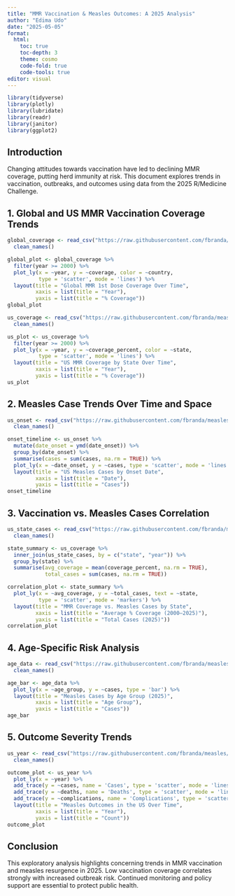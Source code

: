 ```yaml
---
title: "MMR Vaccination & Measles Outcomes: A 2025 Analysis"
author: "Edima Udo"
date: "2025-05-05"
format:
  html:
    toc: true
    toc-depth: 3
    theme: cosmo
    code-fold: true
    code-tools: true
editor: visual
---
```


```r
library(tidyverse)
library(plotly)
library(lubridate)
library(readr)
library(janitor)
library(ggplot2)
```

## Introduction

Changing attitudes towards vaccination have led to declining MMR coverage, putting herd immunity at risk. This document explores trends in vaccination, outbreaks, and outcomes using data from the 2025 R/Medicine Challenge.

## 1. Global and US MMR Vaccination Coverage Trends

```r
global_coverage <- read_csv("https://raw.githubusercontent.com/fbranda/measles/main/Measles_vaccination_coverage_Global.csv") %>%
  clean_names()
```

```r
global_plot <- global_coverage %>%
  filter(year >= 2000) %>%
  plot_ly(x = ~year, y = ~coverage, color = ~country,
          type = 'scatter', mode = 'lines') %>%
  layout(title = "Global MMR 1st Dose Coverage Over Time",
         xaxis = list(title = "Year"),
         yaxis = list(title = "% Coverage"))
global_plot
```

```r
us_coverage <- read_csv("https://raw.githubusercontent.com/fbranda/measles/main/USA/data/all/measles-USA-by-mmr-coverage.csv") %>%
  clean_names()
```

```r
us_plot <- us_coverage %>%
  filter(year >= 2000) %>%
  plot_ly(x = ~year, y = ~coverage_percent, color = ~state,
          type = 'scatter', mode = 'lines') %>%
  layout(title = "US MMR Coverage by State Over Time",
         xaxis = list(title = "Year"),
         yaxis = list(title = "% Coverage"))
us_plot
```

## 2. Measles Case Trends Over Time and Space

```r
us_onset <- read_csv("https://raw.githubusercontent.com/fbranda/measles/main/USA/data/all/measles-USA-by-onset-date.csv") %>%
  clean_names()
```

```r
onset_timeline <- us_onset %>%
  mutate(date_onset = ymd(date_onset)) %>%
  group_by(date_onset) %>%
  summarise(cases = sum(cases, na.rm = TRUE)) %>%
  plot_ly(x = ~date_onset, y = ~cases, type = 'scatter', mode = 'lines') %>%
  layout(title = "US Measles Cases by Onset Date",
         xaxis = list(title = "Date"),
         yaxis = list(title = "Cases"))
onset_timeline
```

## 3. Vaccination vs. Measles Cases Correlation

```r
us_state_cases <- read_csv("https://raw.githubusercontent.com/fbranda/measles/main/USA/data/2025/measles-USA-by-state-timeline.csv") %>%
  clean_names()
```

```r
state_summary <- us_coverage %>%
  inner_join(us_state_cases, by = c("state", "year")) %>%
  group_by(state) %>%
  summarise(avg_coverage = mean(coverage_percent, na.rm = TRUE),
            total_cases = sum(cases, na.rm = TRUE))
```

```r
correlation_plot <- state_summary %>%
  plot_ly(x = ~avg_coverage, y = ~total_cases, text = ~state,
          type = 'scatter', mode = 'markers') %>%
  layout(title = "MMR Coverage vs. Measles Cases by State",
         xaxis = list(title = "Average % Coverage (2000–2025)"),
         yaxis = list(title = "Total Cases (2025)"))
correlation_plot
```

## 4. Age-Specific Risk Analysis

```r
age_data <- read_csv("https://raw.githubusercontent.com/fbranda/measles/main/USA/data/2025/measles-USA-by-age.csv") %>%
  clean_names()
```

```r
age_bar <- age_data %>%
  plot_ly(x = ~age_group, y = ~cases, type = 'bar') %>%
  layout(title = "Measles Cases by Age Group (2025)",
         xaxis = list(title = "Age Group"),
         yaxis = list(title = "Cases"))
age_bar
```

## 5. Outcome Severity Trends

```r
us_year <- read_csv("https://raw.githubusercontent.com/fbranda/measles/main/USA/data/all/measles-USA-by-year.csv") %>%
  clean_names()
```

```r
outcome_plot <- us_year %>%
  plot_ly(x = ~year) %>%
  add_trace(y = ~cases, name = 'Cases', type = 'scatter', mode = 'lines') %>%
  add_trace(y = ~deaths, name = 'Deaths', type = 'scatter', mode = 'lines') %>%
  add_trace(y = ~complications, name = 'Complications', type = 'scatter', mode = 'lines') %>%
  layout(title = "Measles Outcomes in the US Over Time",
         xaxis = list(title = "Year"),
         yaxis = list(title = "Count"))
outcome_plot
```

## Conclusion

This exploratory analysis highlights concerning trends in MMR vaccination and measles resurgence in 2025. Low vaccination coverage correlates strongly with increased outbreak risk. Continued monitoring and policy support are essential to protect public health.
